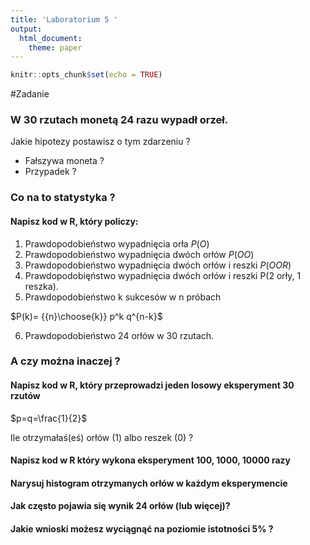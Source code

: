 ```yaml
---
title: 'Laboratorium 5 '
output:
  html_document:
    theme: paper
---
```


```r
knitr::opts_chunk$set(echo = TRUE)
```

#Zadanie 

### W 30 rzutach monetą 24 razu wypadł orzeł.

Jakie hipotezy postawisz o tym zdarzeniu ? 

- Fałszywa moneta ? 
- Przypadek ?

### Co na to statystyka ? 

#### Napisz kod w R, który policzy: 


1. Prawdopodobieństwo wypadnięcia orła $P(O)$
2. Prawdopodobieństwo wypadnięcia dwóch orłów $P(OO)$
3. Prawdopodobieństwo wypadnięcia dwóch orłów i reszki $P(OOR)$ 
4. Prawdopodobięństwo wypadnięcia dwóch orłów i reszki P(2 orły, 1 reszka).
5. Prawdopodobieństwo k sukcesów w n próbach 


$P(k)= {{n}\choose{k}} p^k q^{n-k}$

6. Prawdopodobieństwo 24 orłów w 30 rzutach.

### A czy można inaczej ? 

#### Napisz kod w R, który przeprowadzi jeden losowy eksperyment 30 rzutów

$p=q=\frac{1}{2}$

Ile otrzymałaś(eś) orłów (1) albo reszek (0) ?


#### Napisz kod w R który wykona eksperyment 100, 1000, 10000 razy

#### Narysuj histogram otrzymanych orłów w każdym eksperymencie

#### Jak często pojawia się wynik 24 orłów (lub więcej)? 

#### Jakie wnioski możesz wyciągnąć na poziomie istotności 5% ? 


